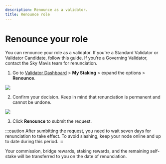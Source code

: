 ```yaml
---
description: Renounce as a validator.
title: Renounce role
---
```



# Renounce your role
You can renounce your role as a validator. 
If you're a Standard Validator or Validator Candidate, 
follow this guide. If you’re a Governing Validator, contact 
the Sky Mavis team for renunciation.

1. Go to [Validator Dashboard](https://validator.roninchain.com) >
**My Staking** > expand the options > **Renounce**.
<img src={StepOne} width={1280} />

2. Confirm your decision. Keep in mind that renunciation
is permanent and cannot be undone.
<img src={StepTwo} width={500} />

3. Click **Renounce** to submit the request.

:::caution
After sumbitting the request, you need to wait seven days for
renunciation to take effect. To avoid slashing, keep your node
online and up to date during this period.
:::

Your commission, bridge rewards, staking rewards, and the remaining
self-stake will be transferred to you on the date of renunciation.